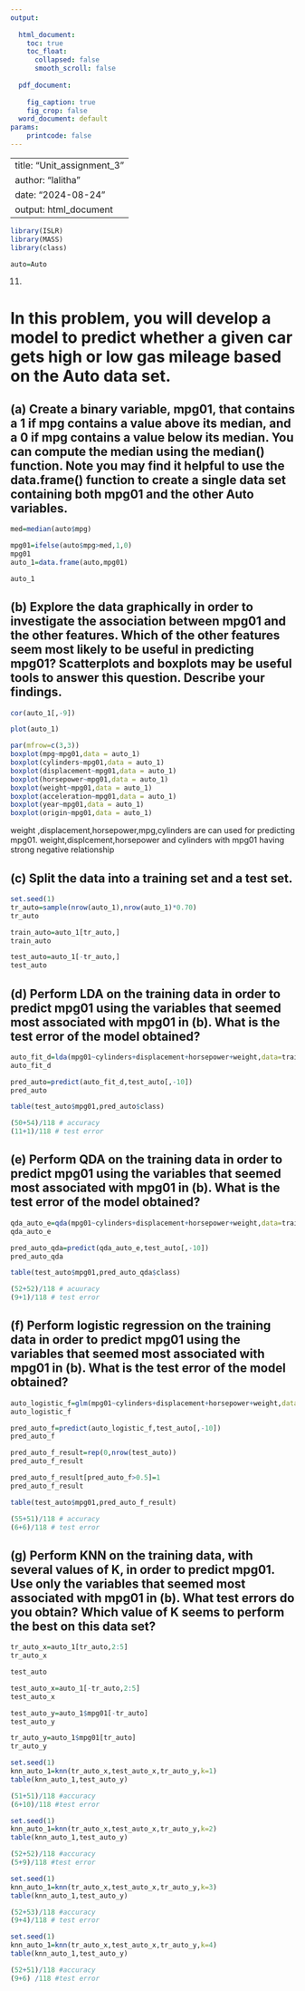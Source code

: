 ---
output:
  
  html_document:
    toc: true
    toc_float:
      collapsed: false
      smooth_scroll: false
        
  pdf_document:
    
    fig_caption: true
    fig_crop: false
  word_document: default
params:
    printcode: false
---

---
title: "Unit_assignment_3"
author: "lalitha"
date: "2024-08-24"
output: html_document
---



```{r}
library(ISLR)
library(MASS)
library(class)
```


```{r}
auto=Auto
```
11)

# In this problem, you will develop a model to predict whether a given car gets high or low gas mileage based on the Auto data set.

## (a) Create a binary variable, mpg01, that contains a 1 if mpg contains a value above its median, and a 0 if mpg contains a value below its median. You can compute the median using the median() function. Note you may find it helpful to use the data.frame() function to create a single data set containing both mpg01 and the other Auto variables.
```{r}
med=median(auto$mpg)
```


```{r}
mpg01=ifelse(auto$mpg>med,1,0)
mpg01
auto_1=data.frame(auto,mpg01)

```


```{r}
auto_1
```

##  (b) Explore the data graphically in order to investigate the association between mpg01 and the other features. Which of the other features seem most likely to be useful in predicting mpg01? Scatterplots and boxplots may be useful tools to answer this question. Describe your findings. 
```{r}
cor(auto_1[,-9])
```


```{r}
plot(auto_1)
```

```{r}
par(mfrow=c(3,3))
boxplot(mpg~mpg01,data = auto_1)
boxplot(cylinders~mpg01,data = auto_1)
boxplot(displacement~mpg01,data = auto_1)
boxplot(horsepower~mpg01,data = auto_1)
boxplot(weight~mpg01,data = auto_1)
boxplot(acceleration~mpg01,data = auto_1)
boxplot(year~mpg01,data = auto_1)
boxplot(origin~mpg01,data = auto_1)
```
weight ,displacement,horsepower,mpg,cylinders are can used for predicting mpg01.
weight,displcement,horsepower and cylinders with mpg01 having strong negative relationship

## (c)	 Split the data into a training set and a test set.

```{r}
set.seed(1)
tr_auto=sample(nrow(auto_1),nrow(auto_1)*0.70)
tr_auto
```

```{r}
train_auto=auto_1[tr_auto,]
train_auto
```


```{r}
test_auto=auto_1[-tr_auto,]
test_auto
```


## (d)	Perform LDA on the training data in order to predict mpg01 using the variables that seemed most associated with mpg01 in (b). What is the test error of the model obtained? 

```{r}
auto_fit_d=lda(mpg01~cylinders+displacement+horsepower+weight,data=train_auto)
auto_fit_d
```

```{r}
pred_auto=predict(auto_fit_d,test_auto[,-10])
pred_auto
```


```{r}
table(test_auto$mpg01,pred_auto$class)
```

```{r}
(50+54)/118 # accuracy
(11+1)/118 # test error
```
## (e)	Perform QDA on the training data in order to predict mpg01 using the variables that seemed most associated with mpg01 in (b). What is the test error of the model obtained? 

```{r}
qda_auto_e=qda(mpg01~cylinders+displacement+horsepower+weight,data=train_auto)
qda_auto_e

```


```{r}
pred_auto_qda=predict(qda_auto_e,test_auto[,-10])
pred_auto_qda
```


```{r}
table(test_auto$mpg01,pred_auto_qda$class)
```

```{r}
(52+52)/118 # acuuracy
(9+1)/118 # test error
```

## (f)	Perform logistic regression on the training data in order to predict mpg01 using the variables that seemed most associated with mpg01 in (b). What is the test error of the model obtained?

```{r}
auto_logistic_f=glm(mpg01~cylinders+displacement+horsepower+weight,data=train_auto,family = binomial)
auto_logistic_f
```


```{r}
pred_auto_f=predict(auto_logistic_f,test_auto[,-10])
pred_auto_f
```


```{r}
pred_auto_f_result=rep(0,nrow(test_auto))
pred_auto_f_result
```


```{r}
pred_auto_f_result[pred_auto_f>0.5]=1
pred_auto_f_result
```


```{r}
table(test_auto$mpg01,pred_auto_f_result)
```


```{r}
(55+51)/118 # accuracy
(6+6)/118 # test error
```
## (g)	Perform KNN on the training data, with several values of K, in order to predict mpg01. Use only the variables that seemed most associated with mpg01 in (b). What test errors do you obtain? Which value of K seems to perform the best on this data set?

```{r}
tr_auto_x=auto_1[tr_auto,2:5]
tr_auto_x
```


```{r}
test_auto

```


```{r}
test_auto_x=auto_1[-tr_auto,2:5]
test_auto_x
```


```{r}
test_auto_y=auto_1$mpg01[-tr_auto]
test_auto_y
```


```{r}
tr_auto_y=auto_1$mpg01[tr_auto]
tr_auto_y
```


```{r}
set.seed(1)
knn_auto_1=knn(tr_auto_x,test_auto_x,tr_auto_y,k=1)
table(knn_auto_1,test_auto_y)
```

```{r}
(51+51)/118 #accuracy
(6+10)/118 #test error
```

```{r}
set.seed(1)
knn_auto_1=knn(tr_auto_x,test_auto_x,tr_auto_y,k=2)
table(knn_auto_1,test_auto_y)
```


```{r}
(52+52)/118 #accuracy
(5+9)/118 #test error
```


```{r}
set.seed(1)
knn_auto_1=knn(tr_auto_x,test_auto_x,tr_auto_y,k=3)
table(knn_auto_1,test_auto_y)
```


```{r}
(52+53)/118 #accuracy
(9+4)/118 # test error
```


```{r}
set.seed(1)
knn_auto_1=knn(tr_auto_x,test_auto_x,tr_auto_y,k=4)
table(knn_auto_1,test_auto_y)
```


```{r}
(52+51)/118 #accuracy
(9+6) /118 #test error
```
